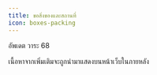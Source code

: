 ```yaml
---
title: ขอสิ่งของและสถานที่
icon: boxes-packing
---
```


<CardGroup>
  <Card
    title="ข้อมูลติดต่อและเขียนจดหมาย (1)"
    icon="file-spreadsheet"
    href="https://docs.google.com/spreadsheets/d/1cY3FdlPLOBHDo3FiodJTTVl_Nqt9qLi1/edit?usp=sharing"
  >
    อัพเดต วาระ 68
  </Card>
  <Card
    title="ข้อมูลติดต่อและเขียนจดหมาย (2)"
    icon="file-spreadsheet"
    href="https://docs.google.com/spreadsheets/d/1fbSILWlXnK_HkLOb5pVGn6sV9ZvACSqb/edit?usp=sharing&ouid=104633470415280987203&rtpof=true&sd=true"
  />
</CardGroup>

<Info>เนื้อหาจากเพิ่มเติมจะถูกนำมาแสดงบนหน้าเว็บในภายหลัง</Info>

